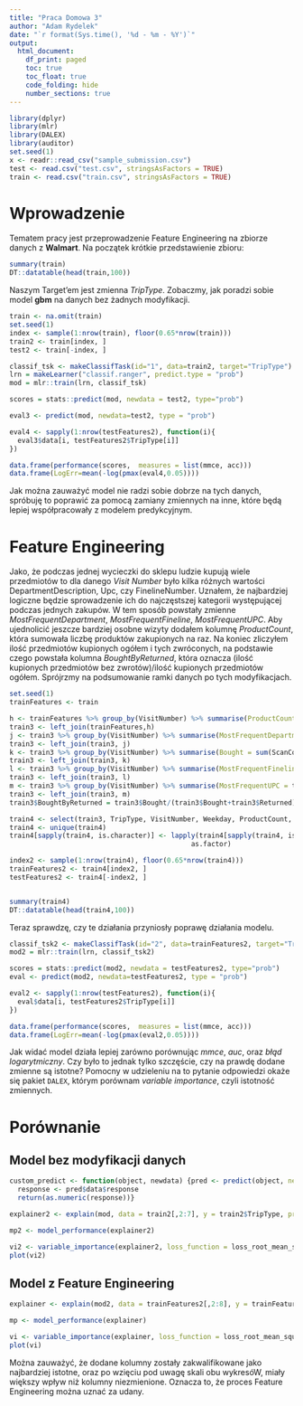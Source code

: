 ---
title: "Praca Domowa 3"
author: "Adam Rydelek"
date: "`r format(Sys.time(), '%d - %m - %Y')`"
output:
  html_document:
    df_print: paged
    toc: true
    toc_float: true
    code_folding: hide
    number_sections: true
---

```{r setup, include=FALSE}
library(dplyr)
library(mlr)
library(DALEX)
library(auditor)
set.seed(1)
x <- readr::read_csv("sample_submission.csv")
test <- read.csv("test.csv", stringsAsFactors = TRUE)
train <- read.csv("train.csv", stringsAsFactors = TRUE)
```

# Wprowadzenie

Tematem pracy jest przeprowadzenie Feature Engineering na zbiorze danych z **Walmart**. Na początek krótkie przedstawienie zbioru:

```{r echo=TRUE}
summary(train)
DT::datatable(head(train,100))
```

Naszym Target'em jest zmienna *TripType*. Zobaczmy, jak poradzi sobie model **gbm** na danych bez żadnych modyfikacji.

```{r echo=FALSE, include=FALSE, cache=TRUE}
train <- na.omit(train)
set.seed(1)
index <- sample(1:nrow(train), floor(0.65*nrow(train)))
train2 <- train[index, ]
test2 <- train[-index, ]

classif_tsk <- makeClassifTask(id="1", data=train2, target="TripType")
lrn = makeLearner("classif.ranger", predict.type = "prob")
mod = mlr::train(lrn, classif_tsk)

scores = stats::predict(mod, newdata = test2, type="prob")

eval3 <- predict(mod, newdata=test2, type = "prob")

eval4 <- sapply(1:nrow(testFeatures2), function(i){
  eval3$data[i, testFeatures2$TripType[i]]
})


```
```{r echo=FALSE}
data.frame(performance(scores,  measures = list(mmce, acc)))
data.frame(LogErr=mean(-log(pmax(eval4,0.05))))
```
Jak można zauważyć model nie radzi sobie dobrze na tych danych, spróbuję to poprawić za pomocą zamiany zmiennych na inne, które będą lepiej współpracowały z modelem predykcyjnym.

# Feature Engineering

Jako, że podczas jednej wycieczki do sklepu ludzie kupują wiele przedmiotów to dla danego *Visit Number* było kilka różnych wartości DepartmentDescription, Upc, czy FinelineNumber. Uznałem, że najbardziej logiczne będzie sprowadzenie ich do najczęstszej kategorii występującej podczas jednych zakupów. W tem sposób powstały zmienne *MostFrequentDepartment*, *MostFrequentFineline*, *MostFrequentUPC*. Aby ujednolicić jeszcze bardziej osobne wizyty dodałem kolumnę *ProductCount*, która sumowała liczbę produktów zakupionych na raz. Na koniec zliczyłem ilość przedmiotów kupionych ogółem i tych zwróconych, na podstawie czego powstała kolumna *BoughtByReturned*, która oznacza (ilość kupionych przedmiotów bez zwrotów)/ilość kupionych przedmiotów ogółem. Sprójrzmy na podsumowanie ramki danych po tych modyfikacjach.

```{r echo=TRUE, include=FALSE, cache=TRUE}
set.seed(1)
trainFeatures <- train

h <- trainFeatures %>% group_by(VisitNumber) %>% summarise(ProductCount = n())
train3 <- left_join(trainFeatures,h)
j <- train3 %>% group_by(VisitNumber) %>% summarise(MostFrequentDepartment = names(which(table(DepartmentDescription) == max(table(DepartmentDescription)))[1]))
train3 <- left_join(train3, j)
k <- train3 %>% group_by(VisitNumber) %>% summarise(Bought = sum(ScanCount > 0),Returned = sum(ScanCount < 0))
train3 <- left_join(train3, k)
l <- train3 %>% group_by(VisitNumber) %>% summarise(MostFrequentFineline = train3$FinelineNumber[n_distinct(FinelineNumber)])
train3 <- left_join(train3, l)
m <- train3 %>% group_by(VisitNumber) %>% summarise(MostFrequentUPC = train3$Upc[n_distinct(Upc)])
train3 <- left_join(train3, m)
train3$BoughtByReturned = train3$Bought/(train3$Bought+train3$Returned)

train4 <- select(train3, TripType, VisitNumber, Weekday, ProductCount, MostFrequentDepartment, MostFrequentFineline, MostFrequentUPC, BoughtByReturned)
train4 <- unique(train4)
train4[sapply(train4, is.character)] <- lapply(train4[sapply(train4, is.character)], 
                                             as.factor)

index2 <- sample(1:nrow(train4), floor(0.65*nrow(train4)))
trainFeatures2 <- train4[index2, ]
testFeatures2 <- train4[-index2, ]



```
```{r echo=TRUE}
summary(train4)
DT::datatable(head(train4,100))
```


Teraz sprawdzę, czy te działania przyniosły poprawę działania modelu.

```{r echo=FALSE, include=FALSE, cache=TRUE}
classif_tsk2 <- makeClassifTask(id="2", data=trainFeatures2, target="TripType")
mod2 = mlr::train(lrn, classif_tsk2)

scores = stats::predict(mod2, newdata = testFeatures2, type="prob")
eval <- predict(mod2, newdata=testFeatures2, type = "prob")

eval2 <- sapply(1:nrow(testFeatures2), function(i){
  eval$data[i, testFeatures2$TripType[i]]
})
```
```{r echo=TRUE}
data.frame(performance(scores,  measures = list(mmce, acc)))
data.frame(LogErr=mean(-log(pmax(eval2,0.05))))
```

Jak widać model działa lepiej zarówno porównując *mmce*, *auc*, oraz *błąd logarytmiczny*. Czy było to jednak tylko szczęście, czy na prawdę dodane zmienne są istotne? Pomocny w udzieleniu na to pytanie odpowiedzi okaże się pakiet `DALEX`, którym porównam *variable importance*, czyli istotność zmiennych.

# Porównanie

## Model bez modyfikacji danych
```{r echo=FALSE, cache=TRUE}
custom_predict <- function(object, newdata) {pred <- predict(object, newdata=newdata)
  response <- pred$data$response
  return(as.numeric(response))}

explainer2 <- explain(mod, data = train2[,2:7], y = train2$TripType, predict_function = custom_predict, label="model")

mp2 <- model_performance(explainer2)

vi2 <- variable_importance(explainer2, loss_function = loss_root_mean_square, type="difference")
plot(vi2)
```

## Model z Feature Engineering

```{r echo=FALSE, cache=TRUE}
explainer <- explain(mod2, data = trainFeatures2[,2:8], y = trainFeatures2$TripType, predict_function = custom_predict, label="model")

mp <- model_performance(explainer)

vi <- variable_importance(explainer, loss_function = loss_root_mean_square, type="difference")
plot(vi)
```

Można zauważyć, że dodane kolumny zostały zakwalifikowane jako najbardziej istotne, oraz po wzięciu pod uwagę skali obu wykresóW, miały większy wpływ niż kolumny niezmienione. Oznacza to, że proces Feature Engineering można uznać za udany.
